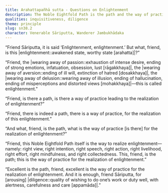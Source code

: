 ```yaml
---
title: Arahattapañhā sutta - Questions on Enlightenment
description: The Noble Eightfold Path is the path and the way of practice for the realization of enlightenment.
qualities: inquisitiveness, diligence
theme: principle
slug: sn38.2
character: Venerable Sāriputta, Wanderer Jambukhādaka
---
```


“Friend Sāriputta, it is said ‘Enlightenment, enlightenment.’ But what, friend, is this |enlightenment::awakened state, worthy state [arahatta]|?”

“Friend, the |wearing away of passion::exhaustion of intense desire, ending of strong emotions, infatuation, obsession, lust [rāgakkhaya]|, the |wearing away of aversion::ending of ill will, extinction of hatred [dosakkhaya]|, the |wearing away of delusion::wearing away of illusion, ending of hallucination, ending of misperceptions and distorted views [mohakkhaya]|—this is called enlightenment.”

“Friend, is there a path, is there a way of practice leading to the realization of enlightenment?”

“Friend, there is indeed a path, there is a way of practice, for the realization of this enlightenment.”

“And what, friend, is the path, what is the way of practice [is there] for the realization of enlightenment?”

“Friend, this Noble Eightfold Path itself is the way to realize enlightenment—namely: right view, right intention, right speech, right action, right livelihood, right effort, right mindfulness, and right collectedness. This, friend, is the path; this is the way of practice for the realization of enlightenment.”

“Excellent is the path, friend, excellent is the way of practice for the realization of enlightenment. And it is enough, friend Sāriputta, for [arousing] |diligence::quality of wishing to do one’s work or duty well, with alertness, carefulness and care [appamāda]|.”